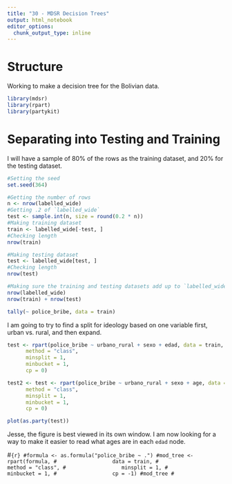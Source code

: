 ```yaml
---
title: "30 - MDSR Decision Trees"
output: html_notebook
editor_options: 
  chunk_output_type: inline
---
```


# Structure
Working to make a decision tree for the Bolivian data.

```r
library(mdsr)
library(rpart)
library(partykit)
```

# Separating into Testing and Training
I will have a sample of 80% of the rows as the training dataset, and 20% for the testing dataset.

```r
#Setting the seed
set.seed(364)

#Getting the number of rows
n <- nrow(labelled_wide)
#Getting .2 of `labelled_wide`
test <- sample.int(n, size = round(0.2 * n))
#Making training dataset
train <- labelled_wide[-test, ]
#Checking length
nrow(train)

#Making testing dataset
test <- labelled_wide[test, ]
#Checking length
nrow(test)

#Making sure the training and testing datasets add up to `labelled_wide`
nrow(labelled_wide)
nrow(train) + nrow(test)
```

```r
tally(~ police_bribe, data = train)
```

I am going to try to find a split for ideology based on one variable first, urban vs. rural, and then expand.

```r
test <- rpart(police_bribe ~ urbano_rural + sexo + edad, data = train,
      method = "class",
      minsplit = 1,
      minbucket = 1,
      cp = 0)
```

```r
test2 <- test <- rpart(police_bribe ~ urbano_rural + sexo + age, data = train,
      method = "class",
      minsplit = 1,
      minbucket = 1,
      cp = 0)
```


```r
plot(as.party(test))
```

Jesse, the figure is best viewed in its own window. I am now looking for a way to make it easier to read what ages are in each `edad` node.

#```{r}
#formula <- as.formula("police_bribe ~ .")
#mod_tree <- rpart(formula,
#                  data = train,
#                  method = "class",
#                  minsplit = 1,
#                  minbucket = 1,
#                  cp = -1)
#mod_tree
#```

